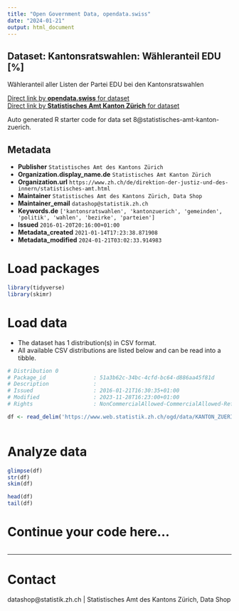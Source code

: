 ```yaml
---
title: "Open Government Data, opendata.swiss"
date: "2024-01-21"
output: html_document
---
```


## Dataset: Kantonsratswahlen: Wähleranteil EDU [%]

Wähleranteil aller Listen der Partei EDU bei den Kantonsratswahlen

[Direct link by **opendata.swiss** for dataset](https://opendata.swiss/de/dataset/krw-wahleranteil-edu)<br>
[Direct link by **Statistisches Amt Kanton Zürich** for dataset](https://www.zh.ch/de/politik-staat/gemeinden/gemeindeportraet.html)

Auto generated R starter code for data set 8@statistisches-amt-kanton-zuerich.

## Metadata

- **Publisher** `Statistisches Amt des Kantons Zürich`
- **Organization.display_name.de** `Statistisches Amt Kanton Zürich`
- **Organization.url** `https://www.zh.ch/de/direktion-der-justiz-und-des-innern/statistisches-amt.html`
- **Maintainer** `Statistisches Amt des Kantons Zürich, Data Shop`
- **Maintainer_email** `datashop@statistik.zh.ch`
- **Keywords.de** `['kantonsratswahlen', 'kantonzuerich', 'gemeinden', 'politik', 'wahlen', 'bezirke', 'parteien']`
- **Issued** `2016-01-20T20:16:00+01:00`
- **Metadata_created** `2021-01-14T17:23:38.871908`
- **Metadata_modified** `2024-01-21T03:02:33.914983`


# Load packages

```r

library(tidyverse)
library(skimr)

```

# Load data

-   The dataset has 1 distribution(s) in CSV format.
-   All available CSV distributions are listed below and can be read into a tibble.

```r

# Distribution 0
# Package_id               : 51a3b62c-34bc-4cfd-bc64-d886aa45f81d
# Description              : 
# Issued                   : 2016-01-21T16:30:35+01:00
# Modified                 : 2023-11-28T16:23:00+01:00
# Rights                   : NonCommercialAllowed-CommercialAllowed-ReferenceRequired

df <- read_delim('https://www.web.statistik.zh.ch/ogd/data/KANTON_ZUERICH_437.csv')



```

# Analyze data

```r

glimpse(df)
str(df)
skim(df)

head(df)
tail(df)

```

# Continue your code here...

```r

```

------------------------------------------------------------------------

# Contact

datashop@statistik.zh.ch | Statistisches Amt des Kantons Zürich, Data Shop
